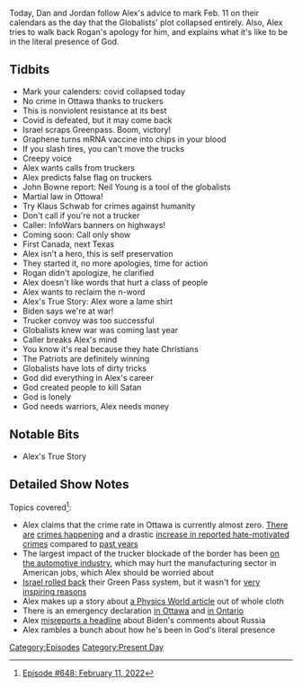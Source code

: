 {{DEFAULTSORT:
    #_EPISODE_0648:February 11, 2022
}}{{Episode
    | title           = February 11, 2022
    | caption         = Listen to this episode on [https://knowledgefight.libsyn.com/648-february-11-2022 Libsyn] [https://open.spotify.com/episode/2U5HPajfZaxoSDNiRs6d84 Spotify], Read the [[Transcript/648: February 11, 2022|Unofficial Transcript]], View discussion on [https://reddit.com/ss35jp Reddit]
    | episodeNumber   = 648
    | length          = 01:43:36
    | airDate         = February 14, 2022
    | coverageDate    = February 11, 2022
    | episodeType     = [[:Category:Present Day|Present Day]]
    | appearance      = [[John Bowne]], [[Neil Young]], [[Klaus Schwab]], [[Joe Rogan]]
    | previousEpisode = [[647: February 8, 2022]]
    | nextEpisode     = [[649: February 14, 2022]]
}}

{{Stub}}

Today, Dan and Jordan follow Alex's advice to mark Feb. 11 on their calendars as the day that the Globalists' plot collapsed entirely. Also, Alex tries to walk back Rogan's apology for him, and explains what it's like to be in the literal presence of God.

==Tidbits==

*Mark your calenders: covid collapsed today
*No crime in Ottawa thanks to truckers
*This is nonviolent resistance at its best
*Covid is defeated, but it may come back
*Israel scraps Greenpass. Boom, victory!
*Graphene turns mRNA vaccine into chips in your blood
*If you slash tires, you can't move the trucks
*Creepy voice
*Alex wants calls from truckers
*Alex predicts false flag on truckers
*John Bowne report: Neil Young is a tool of the globalists
*Martial law in Ottowa!
*Try Klaus Schwab for crimes against humanity
*Don't call if you're not a trucker
*Caller: InfoWars banners on highways!
*Coming soon: Call only show
*First Canada, next Texas
*Alex isn't a hero, this is self preservation
*They started it, no more apologies, time for action
*Rogan didn't apologize, he clarified
*Alex doesn't like words that hurt a class of people
*Alex wants to reclaim the n-word
*Alex's True Story: Alex wore a lame shirt
*Biden says we're at war!
*Trucker convoy was too successful
*Globalists knew war was coming last year
*Caller breaks Alex's mind
*You know it's real because they hate Christians
*The Patriots are definitely winning
*Globalists have lots of dirty tricks
*God did everything in Alex's career
*God created people to kill Satan
*God is lonely
*God needs warriors, Alex needs money

==Notable Bits==

*Alex's True Story

==Detailed Show Notes==

Topics covered<ref>[https://knowledgefight.com/research/2022/2/13/episode-648-february-11-2022 Episode #648: February 11, 2022]</ref>:

*Alex claims that the crime rate in Ottawa is currently almost zero. [https://www.nbcnews.com/news/-just-dont-feel-safe-ottawa-residents-describe-fears-trucker-protest-c-rcna15218 There are] [https://www.ottawapolice.ca/Modules/News/index.aspx?lang=en&newsId=eea9ddff-2d3a-4327-8a2b-34fa5c39579c crimes happening] and a drastic [https://www.ottawapolice.ca/Modules/News/index.aspx?lang=en&newsId=6a1ea331-1152-4592-a365-884abcd8778c increase in reported hate-motivated crimes] compared to [https://www.ottawapolice.ca/en/news-and-community/resources/Hate-Crimes-2019-2020.pdf past years]
*The largest impact of the trucker blockade of the border has been [https://www.cnn.com/2022/02/10/business/canadian-trucker-protest-us-canada-auto-plants/index.html on the automotive industry], which may hurt the manufacturing sector in American jobs, which Alex should be worried about
*[https://www.haaretz.com/israel-news/infection-rate-keeps-falling-as-covid-cabinet-set-to-debate-green-pass-scheme-1.10581685 Israel rolled back] their Green Pass system, but it wasn't for [https://www.i24news.tv/en/news/coronavirus/1642963469-israel-s-health-ministry-considering-scrapping-green-pass-rules very inspiring reasons]
*Alex makes up a story about [https://physicsworld.com/a/graphene-biosensor-will-drive-new-innovations-in-brain-controlled-robotics/ a Physics World article] out of whole cloth
*There is an emergency declaration [https://ottawa.ca/en/news/mayor-watson-declares-state-emergency-ottawa-due-ongoing-demonstration in Ottawa] and [https://toronto.ctvnews.ca/ontario-declares-a-state-of-emergency-to-end-siege-in-ottawa-and-windsor-1.5777336 in Ontario]
*Alex [https://www.businessinsider.com/biden-wont-send-troops-rescue-americans-if-russia-attacks-ukraine-2022-2 misreports a headline] about Biden's comments about Russia
*Alex rambles a bunch about how he's been in God's literal presence

[[Category:Episodes]]
[[Category:Present Day]]
